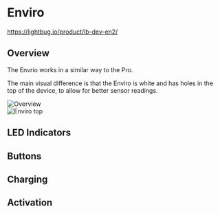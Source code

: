 
# Enviro

https://lightbug.io/product/lb-dev-en2/

## Overview

The Envrio works in a similar way to the Pro.

The main visual difference is that the Enviro is white and has holes in the top of the device, to allow for better sensor readings.

<div style={{ display: 'flex' }}>
    <div style={{ flex: 1 }}>
        <img src="/images/devices/pro/overview.png" alt="Overview" width={400} height={400} />
    </div>
    <div style={{ flex: 1 }}>
        <img src="https://lightbug.io/images/product/lightbug_environmental_tracker_angle_hu9ab20f642d871c308bdecfccb269d3c9_344178_600x600_fit_q100_box_2.png" alt="Enviro top" width={250} height={250} />
    </div>
</div>


## LED Indicators

<LEDIndicators name="enviro" imageName="pro"/>

## Buttons

<Buttons name="enviro"/>

## Charging

<Charging name="enviro" imageName="pro" chargeTime="5 hours"/>

## Activation

<Activation/>
